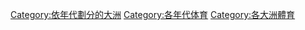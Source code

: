 
[[Category:依年代劃分的大洲|Category:依年代劃分的大洲]]
[[Category:各年代体育|Category:各年代体育]]
[[Category:各大洲體育|Category:各大洲體育]]